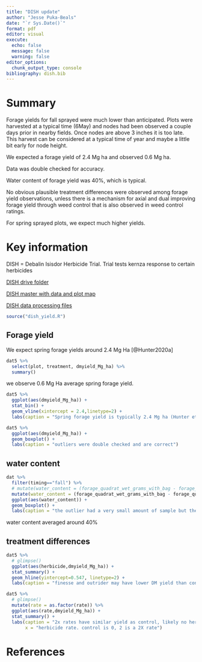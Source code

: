 ```yaml
---
title: "DISH update"
author: "Jesse Puka-Beals"
date: "`r Sys.Date()`"
format: pdf
editor: visual
execute:
  echo: false
  message: false
  warning: false
editor_options: 
  chunk_output_type: console
bibliography: dish.bib
---
```


# Summary

Forage yields for fall sprayed were much lower than anticipated. Plots were harvested at a typical time (6May) and nodes had been observed a couple days prior in nearby fields. Once nodes are above 3 inches it is too late. This harvest can be considered at a typical time of year and maybe a little bit early for node height.

We expected a forage yield of 2.4 Mg ha and observed 0.6 Mg ha.

Data was double checked for accuracy.

Water content of forage yield was 40%, which is typical.

No obvious plausible treatment differences were observed among forage yield observations, unless there is a mechanism for axial and dual improving forage yield through weed control that is also observed in weed control ratings.

For spring sprayed plots, we expect much higher yields.

# Key information

DISH = Debalin Isisdor Herbicide Trial. Trial tests kernza response to certain herbicides

[DISH drive folder](https://drive.google.com/drive/folders/1o-Uxzj_jdKeDWl_txSn17louCpe-P9ZO)

[DISH master with data and plot map](https://docs.google.com/spreadsheets/d/1HtKeSv93GQMWm8yx5QJRuqrUkAzYI577hPCDMTsKLhU/edit#gid=1999649668)

[DISH data processing files](https://github.com/jpukabeals/scs-lab_misc)

```r
source("dish_yield.R")
```

## Forage yield

We expect spring forage yields around 2.4 Mg Ha [@Hunter2020a]

```r
dat5 %>% 
  select(plot, treatment, dmyield_Mg_ha) %>% 
  summary()
```

we observe 0.6 Mg Ha average spring forage yield.

```r
dat5 %>% 
  ggplot(aes(dmyield_Mg_ha)) +
  stat_bin() +
  geom_vline(xintercept = 2.4,linetype=2) +
  labs(caption = "Spring forage yield is typically 2.4 Mg ha (Hunter et all 2020)")

dat5 %>% 
  ggplot(aes(dmyield_Mg_ha)) +
  geom_boxplot() +
  labs(caption = "outliers were double checked and are correct")
```

\newpage

## water content

```r
dat %>% 
  filter(timing=="fall") %>% 
  # mutate(water_content = (forage_quadrat_wet_grams_with_bag - forage_quadrat_dry_grams_with_bag) / (forage_quadrat_dry_grams_with_bag + (forage_quadrat_wet_grams_with_bag - forage_quadrat_dry_grams_with_bag)) * 100)
  mutate(water_content = (forage_quadrat_wet_grams_with_bag - forage_quadrat_dry_grams_with_bag) /   forage_quadrat_wet_grams_with_bag * 100) %>% 
  ggplot(aes(water_content)) + 
  geom_boxplot() +
  labs(caption = "the outlier had a very small amount of sample but the value is correct")

```

water content averaged around 40%

## treatment differences

```r
dat5 %>% 
  # glimpse()
  ggplot(aes(herbicide,dmyield_Mg_ha)) +
  stat_summary() +
  geom_hline(yintercept=0.547, linetype=2) +
  labs(caption = "finesse and outrider may have lower DM yield than control")

dat5 %>% 
  # glimpse()
  mutate(rate = as.factor(rate)) %>% 
  ggplot(aes(rate,dmyield_Mg_ha)) +
  stat_summary() +
  labs(caption = "2x rates have similar yield as control, likely no herbicide injury from fall herbicide applicaiton on spring forage yield",
       x = "herbicide rate. control is 0, 2 is a 2X rate")

```

# References

